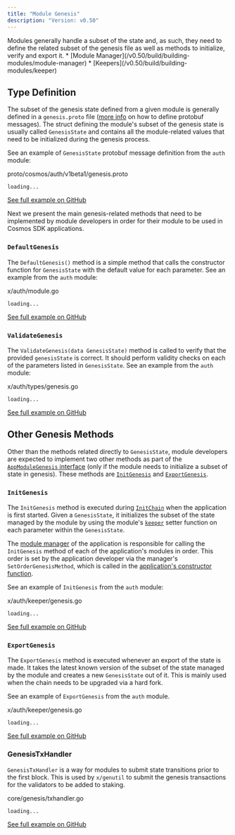 ```yaml
---
title: "Module Genesis"
description: "Version: v0.50"
---
```


<Note>
  Modules generally handle a subset of the state and, as such, they need to define the related subset of the genesis file as well as methods to initialize, verify and export it.
</Note>

<Note>
  * [Module Manager](/v0.50/build/building-modules/module-manager)
  * [Keepers](/v0.50/build/building-modules/keeper)
</Note>

## Type Definition[​](#type-definition "Direct link to Type Definition")

The subset of the genesis state defined from a given module is generally defined in a `genesis.proto` file ([more info](/v0.50/learn/advanced/encoding#gogoproto) on how to define protobuf messages). The struct defining the module's subset of the genesis state is usually called `GenesisState` and contains all the module-related values that need to be initialized during the genesis process.

See an example of `GenesisState` protobuf message definition from the `auth` module:

proto/cosmos/auth/v1beta1/genesis.proto

```
loading...
```

[See full example on GitHub](https://github.com/cosmos/cosmos-sdk/blob/v0.50.0-alpha.0/proto/cosmos/auth/v1beta1/genesis.proto)

Next we present the main genesis-related methods that need to be implemented by module developers in order for their module to be used in Cosmos SDK applications.

### `DefaultGenesis`[​](#defaultgenesis "Direct link to defaultgenesis")

The `DefaultGenesis()` method is a simple method that calls the constructor function for `GenesisState` with the default value for each parameter. See an example from the `auth` module:

x/auth/module.go

```
loading...
```

[See full example on GitHub](https://github.com/cosmos/cosmos-sdk/blob/v0.50.0-alpha.0/x/auth/module.go#L63-L67)

### `ValidateGenesis`[​](#validategenesis "Direct link to validategenesis")

The `ValidateGenesis(data GenesisState)` method is called to verify that the provided `genesisState` is correct. It should perform validity checks on each of the parameters listed in `GenesisState`. See an example from the `auth` module:

x/auth/types/genesis.go

```
loading...
```

[See full example on GitHub](https://github.com/cosmos/cosmos-sdk/blob/v0.50.0-alpha.0/x/auth/types/genesis.go#L62-L75)

## Other Genesis Methods[​](#other-genesis-methods "Direct link to Other Genesis Methods")

Other than the methods related directly to `GenesisState`, module developers are expected to implement two other methods as part of the [`AppModuleGenesis` interface](/v0.50/build/building-modules/module-manager#appmodulegenesis) (only if the module needs to initialize a subset of state in genesis). These methods are [`InitGenesis`](#initgenesis) and [`ExportGenesis`](#exportgenesis).

### `InitGenesis`[​](#initgenesis "Direct link to initgenesis")

The `InitGenesis` method is executed during [`InitChain`](/v0.50/learn/advanced/baseapp#initchain) when the application is first started. Given a `GenesisState`, it initializes the subset of the state managed by the module by using the module's [`keeper`](/v0.50/build/building-modules/keeper) setter function on each parameter within the `GenesisState`.

The [module manager](/v0.50/build/building-modules/module-manager#manager) of the application is responsible for calling the `InitGenesis` method of each of the application's modules in order. This order is set by the application developer via the manager's `SetOrderGenesisMethod`, which is called in the [application's constructor function](/v0.50/learn/beginner/app-anatomy#constructor-function).

See an example of `InitGenesis` from the `auth` module:

x/auth/keeper/genesis.go

```
loading...
```

[See full example on GitHub](https://github.com/cosmos/cosmos-sdk/blob/v0.50.0-alpha.0/x/auth/keeper/genesis.go#L8-L35)

### `ExportGenesis`[​](#exportgenesis "Direct link to exportgenesis")

The `ExportGenesis` method is executed whenever an export of the state is made. It takes the latest known version of the subset of the state managed by the module and creates a new `GenesisState` out of it. This is mainly used when the chain needs to be upgraded via a hard fork.

See an example of `ExportGenesis` from the `auth` module.

x/auth/keeper/genesis.go

```
loading...
```

[See full example on GitHub](https://github.com/cosmos/cosmos-sdk/blob/v0.50.0-alpha.0/x/auth/keeper/genesis.go#L37-L49)

### GenesisTxHandler[​](#genesistxhandler "Direct link to GenesisTxHandler")

`GenesisTxHandler` is a way for modules to submit state transitions prior to the first block. This is used by `x/genutil` to submit the genesis transactions for the validators to be added to staking.

core/genesis/txhandler.go

```
loading...
```

[See full example on GitHub](https://github.com/cosmos/cosmos-sdk/blob/v0.50.0-alpha.0/core/genesis/txhandler.go#L3-L6)
